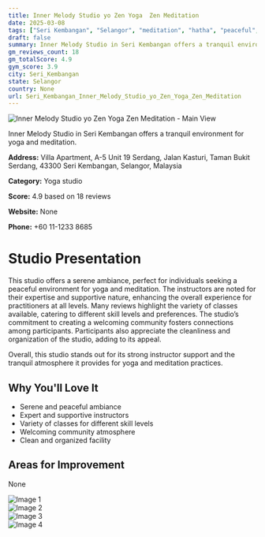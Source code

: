 ```yaml
---
title: Inner Melody Studio yo Zen Yoga  Zen Meditation
date: 2025-03-08
tags: ["Seri Kembangan", "Selangor", "meditation", "hatha", "peaceful", "welcoming", "Seri Kembangan"]  
draft: false
summary: Inner Melody Studio in Seri Kembangan offers a tranquil environment for yoga and meditation.
gm_reviews_count: 18
gm_totalScore: 4.9
gym_score: 3.9
city: Seri_Kembangan
state: Selangor
country: None
url: Seri_Kembangan_Inner_Melody_Studio_yo_Zen_Yoga_Zen_Meditation
---
```


<div className="aspect-[16/9] relative my-8">
  <img 
    src="https://lh5.googleusercontent.com/p/AF1QipPANpsKA4EI_CBTV-sE8VDJX3VYr04rCS84yQpD=w1920-h1080-k-no"
    alt="Inner Melody Studio yo Zen Yoga  Zen Meditation - Main View"
    className="object-cover absolute inset-0 w-full h-full rounded-lg"
  />
</div>

Inner Melody Studio in Seri Kembangan offers a tranquil environment for yoga and meditation.

**Address:** Villa Apartment, A-5 Unit 19 Serdang, Jalan Kasturi, Taman Bukit Serdang, 43300 Seri Kembangan, Selangor, Malaysia

**Category:** Yoga studio

**Score:** 4.9 based on 18 reviews

**Website:** None

**Phone:** +60 11-1233 8685

# Studio Presentation

This studio offers a serene ambiance, perfect for individuals seeking a peaceful environment for yoga and meditation. The instructors are noted for their expertise and supportive nature, enhancing the overall experience for practitioners at all levels. Many reviews highlight the variety of classes available, catering to different skill levels and preferences. The studio’s commitment to creating a welcoming community fosters connections among participants. Participants also appreciate the cleanliness and organization of the studio, adding to its appeal.

Overall, this studio stands out for its strong instructor support and the tranquil atmosphere it provides for yoga and meditation practices.

## Why You'll Love It

- Serene and peaceful ambiance
- Expert and supportive instructors
- Variety of classes for different skill levels
- Welcoming community atmosphere
- Clean and organized facility

## Areas for Improvement

None

<div className="grid grid-cols-1 xl:grid-cols-2 gap-4 my-8">
<div className="aspect-[4/3] relative"><img src="https://lh5.googleusercontent.com/p/AF1QipPxcZrgT2uyERE2vZbG9z4Y98J2Xewrn52EvNQ8=w1920-h1080-k-no" alt="Image 1" className="object-cover absolute inset-0 w-full h-full rounded-lg" /></div>
<div className="aspect-[4/3] relative"><img src="https://lh5.googleusercontent.com/p/AF1QipP35FnvW6vcSSJLua_XlCrgvFR-YPDhjgB25UI-=w1920-h1080-k-no" alt="Image 2" className="object-cover absolute inset-0 w-full h-full rounded-lg" /></div>
<div className="aspect-[4/3] relative"><img src="https://lh5.googleusercontent.com/p/AF1QipMKrZpo11fExbcqQ7lnzc428hbAC36H33Mjm2EH=w1920-h1080-k-no" alt="Image 3" className="object-cover absolute inset-0 w-full h-full rounded-lg" /></div>
<div className="aspect-[4/3] relative"><img src="https://lh5.googleusercontent.com/p/AF1QipNPhziTLKQ8342y_dDSbBLFkhBQZ7ZnkIDJeONk=w1920-h1080-k-no" alt="Image 4" className="object-cover absolute inset-0 w-full h-full rounded-lg" /></div>
</div>